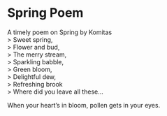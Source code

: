 # Spring Poem  

A timely poem on Spring by Komitas  
> Sweet spring,  
> Flower and bud,  
> The merry stream,  
> Sparkling babble,  
> Green bloom,  
> Delightful dew,  
> Refreshing brook  
> Where did you leave all these...  
  
When your heart's in bloom, pollen gets in your eyes.
